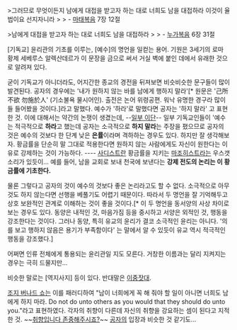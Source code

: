 >그러므로 무엇이든지 남에게 대접을 받고자 하는 대로 너희도 남을 대접하라 이것이 율법이요 선지자니라
>
> - [[마태복음]] 7장 12절

>남에게 대접을 받고자 하는 대로 너희도 남을 대접하라
>
> - [[누가복음]] 6장 31절

[기독교] 윤리관의 기초를 이루는, [예수]의 명언을 일컫는 용어. 기원은 3세기의 로마 황제 세베루스 알렉산데르가 이 문장을 금으로 써서 거실 벽에 붙인 데에서 유래한 것으로 알려져 있다. 

굳이 기독교가 아니더라도, 어지간한 종교의 경전을 뒤져보면 비슷비슷한 문구들이 많이 발견된다. 공자의 경우에는 '내가 원하지 않는 바를 남에게 행하지 말라'[* 원문은 '己所不欲 勿施於人' (기소불욕 물시어인). 출전은 논어 위령공편. 워낙 유명한 경구라 많이들 들어봤을 것이다.]라고 말했다. 예수가  '하라'로 말했다면 공자는 '하지 말라' 고 표현한 것. 이에 대해서는 약간의 논쟁이 생겼는데, --[[일부 이단]]-- 일부 기독교인들이 '예수는 적극적으로 '''하라'''고 했는데 공자는 소극적으로 '''하지 말라'''는 주장을 폈으므로 공자의 것은 예수의 것보다 한 단계 낮은 '''은률'''이라며 격하하는 경우도 있다. 하지만 잘 생각해보자. 황금률을 단순히 말 그대로 적용한다면 원하지 않는 사람에게도 자신이 원한다는 이유로 강제하는 것이 가능하다. ---- [[사디스트]]란 황금률을 지키는 [[마조히스트]]라는 우스갯소리가 있듯이... 예를 들어, 남을 교회로 보내 천국에 보낸다는 '''강제 전도의 논리는 이 황금률에 기초한다.'''

물론 그렇다고 공자의 것이 예수의 것보다 좋은 논리라고도 할 수 없다. 소극적으로 아무것도 하지 않는다면 선행을 베풀기도 어렵기 때문이다. 따라서 두 명언을 잘 기억해두고 상호 보완적인 관계로 이해하는 것이 좋을 것이다.[* 이 두 명언을 동서양의 사상 차이로 보는 경우도 있다. 동양은 내적인 것, 마음가짐 등을 중시하고 서양은 외적인 것, 행동을 강조한다는 것이다. 그러나 동양, 특히 유교의 윤리가 결코 소극적인 윤리는 아니다. '의를 보고 행하지 않음은 용기가 부족함이다' 는 말에서 알 수 있듯이 유교 역시 적극적인 행동을 강조했다.]

어쩌면 인류 전체에게 통용되는 윤리관일 지도 모른다. 거창한 이름과는 달리 지켜지는 경우는 극히 드물지만...

비슷한 말로는 [역지사지] 등이 있다. 반대말은 [[이중잣대]].

[[조지 버나드 쇼]]는 이를 패러디하여 "남이 너희에게 꼭 해 줘야 할 일이 아니면 너희도 남에게 하지 마라. Do not do unto others as you would that they should do unto you."라고 표현하였다. 각자의 취향이 다른데 자신의 취향을 강요하는 셈이 된다고 지적한 것. ~~[[취향입니다 존중해주시죠?]]~~ [[공자]]의 입장과 비슷한 것 같기도...
